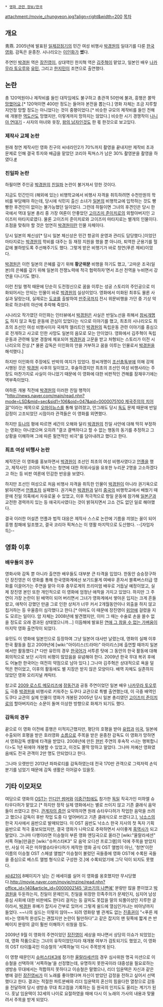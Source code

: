  * [[영화 관련 정보/한국]]

attachment:/movie_chungyeon.jpg?align=right&width=200
[[목차]]

== 개요 ==
靑燕. 2005년에 발표된 [[일제강점기]]의 민간 여성 비행사 [[박경원]]의 일대기를 다룬 [[한국 영화]]. 감독은 윤종찬. 시나리오는 [[이인화]]가 '''썼'''다.

주연인 [[박경원]] 역은 [[장진영]]이, 상대역인 한지혁 역은 [[김주혁]]이 맡았고, 일본인 배우 [[나카무라 토오루]]와 [[유민]], 그리고 [[한지민]]이 조연으로 출연했다.

== 논란 ==
총 120억원이나 제작비를 들인 대작임에도 불구하고 총관객 50만에 불과, 흥행은 쫄딱 [[망했어요]].[* 120억이면 400만 정도는 들어야 본전을 뽑는다.] 영화 자체는 조금 지루할 지언정 망할 정도는 아니었다는 것이 중평이었다.[* 비슷한 규모의 제작비를 들인 전해에 개봉한 [[역도산]]도 망했지만, 이렇게까지 망하지는 않았다.] 비슷한 시기 경쟁작이 [[나니아 연대기]] - 사자의 마녀와 옷장, [[왕의 남자]]인것도 한 몫 한것으로 보고있다.

=== 제작사 교체 논란 ===
원래 청연 제작사인 영화 친구의 씨네라인2가 70%까지 촬영을 끝내지만 제작비 초과 문제로 인해 결국 투자와 배급을 맡았던 코리아 픽쳐스가 남은 30% 촬영분을 촬영을 하였다.[http://news.naver.com/main/read.nhn?mode=LSD&mid=sec&sid1=106&oid=001&aid=0000848928 #]

=== 친일파 논란 ===
하필이면 주인공 [[박경원]]의 [[친일파]] 논란이 불거져서 망한 것이다.

지금도 민간인이 (해외에 있는) 비행학교에서 비행사 자격을 취득하려면 수천만원의 학비를 부담해야 하는데, 당시에 식민지 출신 소녀가 [[일본]]의 비행학교에 입학하는 것도 빵빵한 후견인이 없이는 불가능했던 일이었다. 그런데 하필이면 그녀의 후견인은 당시 한국에서 역대 일본 총리 중 가장 여론이 안좋았던 [[고이즈미 준이치로]]의 외할아버지인 고이즈미 마타지로였다. 물론 고이즈미 준이치로와 고이즈미 마타지로는 별개의 인물이다. 초점을 맞춰야 할 것은 엄연히 [[박경원]]이란 인물 자체이다.

당시 일본의 체신상[* 당시 일본 체신상은 민간 항공의 운영과 관리도 담당했다.]이었던 마타지로는 [[박경원]]의 학비를 대주는 등 재정 지원을 했을 뿐 아니라, 퇴역한 군용기를 헐값에 불하받도록 주선해주기도 했다. 그렇게 받은 비행기가 바로 청연(푸른 제비)이었다.

[[박경원]]은 이런 일본의 은혜를 갚기 위해 '''황군위문''' 비행을 하기도 했고, '고마운 조국(일본)의 은혜를 갚기 위해 일본의 전쟁노력에 적극 협력하자'면서 조선 전역을 누비면서 강연을 다니기도 했다.

이런 친일 행적 때문에 단순히 도전정신으로 꿈을 이루는 성공 스토리의 주인공으로 미화되어서는 안되는 인물이 바로 [[박경원]]의 실상이었다. 영화에서 미화된 최후도 물론 사실과 달랐는데, 실제로는 [[도쿄]]를 출발하여 [[만주국]]까지 전시 위문비행을 가던 중 기상 악화로 하코네의 야산에 추락해 죽었다.

시나리오 작가였던 이인화는 인터뷰에서 [[박경원]]은 사실은 반일노선을 취해서 [[창씨개명]]도 하지 않고 독립 운동에 관심이 있었다는 식으로 이야기를 했고, 최초의 시나리오도 최초의 조선인 여성 비행사이자 국제적 엘리트인 [[박경원]]의 독립운동 관련 이야기를 중심으로 전개하고 사고로 인한 사망도 일본의 음모로 모는 안이었다. 영화에서 김주혁이 독립 운동과 관련해 일본 경찰에 체포되어 [[박경원]]과 고문을 받고 처형되는 스토리가 이전 시나리오의 잔상.[* 물론 감독은 이인화의 안을 거부하고 꿈을 이루는 인물로서 [[박경원]]을 해석했다.]

하지만 이인화의 주장에도 반박의 여지가 있었다. 창씨개명이 [[조선총독부]]에 의해 강제 시행된 것은 [[박경원]] 사후의 일이었고, 후술하겠지만 최초의 조선인 여성 비행사라는 주장도 마찬가지로 사실이 아니었기 때문에 이 영화에 대한 비판적인 견해를 잠재우기에는 역부족이었다.
 
여하튼 개봉 직전에 [[박경원]]의 이러한 친일 행적이 "[[http://news.naver.com/main/read.nhn?mode=LSD&mid=sec&sid1=106&oid=047&aid=0000075100 제국주의의 치어걸]]"이라는 제목으로 [[오마이뉴스]]를 통해 알려졌고, 안그래도 당시 [[독도]] 문제 때문에 반일 감정이 고조되었던 시점이라 관객들은 이 영화를 외면했다.

하지만 [[듀나]]의 평에 따르면 세간의 오해와 달리 [[박경원]]의 친일 사안에 대해 딱히 부정하는 영화는 아니였으며 오히려 "결코 결백하다고 할 수 없는 행동의 동기를 추정하고 그 상황을 이해하며 그에 따른 필연적인 비극"를 담아내려고 했다고 한다.

=== 최초 여성 비행사 논란 ===
제작진은 이 영화를 홍보하면서 [[박경원]]이 조선인 최초의 여성 비행사였다고 [[언플]]을 했고, 제작사인 코리아 픽쳐스는 청연에 대한 허위사실을 유포한 누리꾼 2명을 고소하겠다고 하는 등 비판 여론에 민감한 반응을 보였다.

하지만 조선인 여성으로 처음 비행사 자격을 취득한 인물이 [[박경원]]이 아니라 권기옥으로 밝혀지면서 [[언플]]조차 실패했다. 권기옥은 [[박경원]]과 달리 [[중국]]의 비행학교에서 배웠기 때문에 친일 의혹에서 자유로울 수 있었고, 이후 적극적으로 항일 운동에 참가해 [[일본군]]과 교전한 경력까지 있는 등 애국지사였다는 것이 밝혀지면서 고소 건도 없던 일로 해야했다.

결국 이러한 어설픈 언플과 법적 대응은 제작사 스스로 논란에 기름을 끼얹는 꼴이 되어 흥행 참패에 일조했고, 결국 코리아 픽쳐스는 이 영활 마지막으로 도산했다. --[자업자득]--

== 영화 이후 ==
=== 배우들의 경우 ===
영화사와 감독 뿐 아니라 출연한 배우들도 대부분 큰 타격을 입었다. 한동안 승승장구하던 장진영은 이 영화를 통해 한국영화계에선 보기드물게 여배우 혼자서 블록버스터급 영화를 이끌어가는 주연을 맡아 이후 충무로계의 프리미엄 배우로 거듭날 예정이었고, 실제 장진영 본인 또한 개인적으로 이 영화에 엄청난 애착을 가지고 있었다. 하지만 그 주연이 가장 논란이 된 배역이 되어 버리면서 그녀가 영화계에서 쌓아온 입지는 크게 흔들렸고, 애착이 강했던 만큼 그로 인한 상처가 너무 커서 2개월동안이나 외출을 하지 않고 칩거하는 등 우울증이 심각했다고 한다.[* 아마도 이 때문에 장진영이 [[위암]]에 걸렸을 지도 모르는 일이다. 암 자체는 2008년에 발견했지만, 이미 그 때는 수술로 손을 쓸수 없을 정도로 오래 경과된 상태였으니까...] 이듬해에 발표된 [[연애 그 참을 수 없는 가벼움]]이 마지막 영화 출연작이 되었다.

유민도 이 영화에 일본인으로 등장하여 그냥 일본어 대사만 날렸는데, 영화의 실패 이후 한국 활동을 접고 2009년에 [wiki:"아이리스(드라마)" 아이리스]에 출연할 때까지 일본에서만 활동했다.[* 다만 유민의 경우 [[한국어]]가 서투른 탓에 그 동안의 한국 활동에 대해 회의적으로 보던 시각의 비평이 많았음을 유념해야 한다. 2009년 한국 무대 복귀 후에도 어눌한 한국어는 여전히 약점으로 남아 있다.] 그나마 김주혁은 상대적으로 욕을 덜 먹은 편이었고, 이후의 활동에도 별 지장은 받지 않은 모양이다. 배역 자체도 실존하지 않았던 영화 오리지널 캐릭터. 

참고로 [[2009 로스트 메모리즈]]에 [[장동건]]과 공동 주연이었던 일본 배우 [[나카무라 토오루]]도 극중 [[박경원]]을 비행사로 키워주는 도쿠다 교관으로 특별 출연했는데, 이 극중 배역인 도쿠다 교관의 실제 인물이 영화가 개봉된 2005년 당시 일본 총리였던 [[고이즈미 준이치로]]의 할아버지라는 소문이 돌며 이상한 방향으로 화제가 되기도 했다.  

=== 감독의 경우 ===
끝으로 이 영화 이전에 흥행은 미적지근했지만, 평단의 호평을 받아 [[유럽]]과 [[미국]], 일본에 수출되어 호평을 받은 호러영화 [[소름]]으로 주목을 받은 윤종찬 감독도 이 영화가 망하면서 영화감독 생활에 타격을 받았다. 2008년에 만든 [[현빈]] 주연의 후속작 <나는 행복합니다>도 1년 뒤에야 개봉할 수 있었고, 이것도 쫄딱 망하고 말았다. 그나마 저예산 영화였음에도 전국 관객이 2만 명도 안되었다고 한다.

그나마 오랫만인 2013년 파파로티를 감독하였는데 전국 170만 관객으로 그럭저럭 손익분기를 넘었기 때문에 감독 생활은 이어갈수 있을듯.

== 기타 이모저모 ==
여담으로 영화의 [[OST]]는 [[인디안 썸머]]와 [[이중간첩]]에도 참가한 [[독일]] 작곡가인 미하엘 슈타우다허가 맡았고 [* 하지만 정작 실제 영화에서는 별로 쓰이지 않고 기존 클래식 음악들이 쓰였다고 한다. [http://www.djuna.kr/xe/oldmain/10614763 관계자의 증언] 요약하자면 원래 슈타우다허가 작업한 음악을 쓰려고 했으나 감독이 후반 작업 도중 다 엎어버리고 기존 클래식으로 쓰였다고.], [[낙소스]]의 한국 지사에서 음반으로 발매되었다. 이 OST 음반도 낙소스 한국 지사의 첫 독자 기획 음반으로 적극 홍보되었지만, 결국 영화가 나락으로 추락하면서 사이좋게 [[흑역사]]가 되고 말았다. 그나마 다행이라면 이승철이 부른 영화 엔딩곡으로 올라간 [wiki:"울랄라세션" 서쪽 하늘]만큼은 [wiki:"슈퍼스타K3" 모 음악 오디션 프로그램]의 덕에 주목을 받았지만, 사실 이 곡은 미하엘슈타우다허가 제작한 영화 공식 OST 앨범이 아닌, '청연'이란 이름의 이승철 OST 스페셜 앨범[* 이승철이 불렀던 곡들중에 영화 OST에 수록된 곡들을 중심으로 베스트 앨범 형식으로 구성한 것.]에 수록되었기에 그닥 덕이 되지도 못했다. 

[[씨네21]]이 8페이지가 넘는 긴 에세이를 실어 이 영화를 옹호했지만 무시당했다.[[http://movie.naver.com/movie/mzine/read.nhn?office_id=140&article_id=0000002145 '글쓰기의 나쁜예']] 분량만 많을 뿐이었고 [[박경원]]을 두둔하는지, 친일이 문제인지, 친일을 위장한 민족주의가 문제인지, 심지어 남성중심 사회에 대한 비판에도 한다리 걸치는 등 갈피도 못잡을 말의 되풀이성인 지루한 글이라서, [[박경원]] 후예가 잡지사 간부로 있어서 그렇게 쉴드에 열심인거냐는 비아냥까지 들었다. ~~나의 실드는 이렇지 않아~~ 되려 영화랑 별 관계도 없는 [[진중권]]이 "<푸른 제비>는 영화적 완성도는 괜찮지만 논란이 될만하다"고 같은 잡지의 맨 뒷쪽에 짧게 쓴 반 페이지 분량의 글이 훨씬 이해하기 쉬웠을 정도.

2009년 9월 이 영화의 주연이었던 [[장진영]]이 세상을 떠나면서 상당히 이슈가 되었었는데, 영화 작품으로는 그녀의 유작이었던지라 재개봉 여부가 검토되기도 했었고, 이 영화의 OST 타이틀곡인 이승철의 '서쪽하늘'이 다시 주목받게 된다. 

이 영향 때문인지 [[슈퍼스타K3]]에 참가한 [[울랄라세션]]의 경우 심사위원 명곡 미션으로 이승철을 선택하여 '서쪽하늘'을 선정했는데, 유명하지 못한곡이라 대중성을 필요로하는 생방송 무대에서는 적합하지 못하다고 이승철은 말했으나, 리더 임윤택은 자신과 같은 병에 걸린 [[장진영]]씨가 이 노래를 좋아했다며 자신이 받았던 감정을 전하고 싶어서 선택했다고 한다. 결과는 적절한 파트분배와 리더 임윤택의 혼신의 힘을다한 열창으로 감동을 전달하여 당시 생방송 무대 최고점을 기록하는 등 원곡의 인지도도 올리는 계기가 된다. 훗날 임윤택이 32세의 나이로 요절하였을 때에 다시 이 노래의 가사의 내용과 맞물려서 주목을 받게 되었다.
